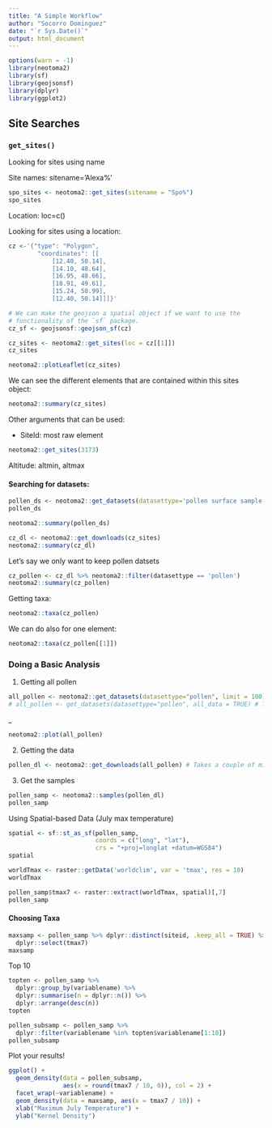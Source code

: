 ```yaml
---
title: "A Simple Workflow"
author: "Socorro Dominguez"
date: "`r Sys.Date()`"
output: html_document
---
```


```r
options(warn = -1)
library(neotoma2)
library(sf)
library(geojsonsf)
library(dplyr)
library(ggplot2)
```

## Site Searches

### `get_sites()`

Looking for sites using name

Site names: sitename=’Alexa%’

```r
spo_sites <- neotoma2::get_sites(sitename = "Spo%")
spo_sites
```
Location: loc=c()

Looking for sites using a location:
```r
cz <-'{"type": "Polygon",
        "coordinates": [[
            [12.40, 50.14],
            [14.10, 48.64],
            [16.95, 48.66],
            [18.91, 49.61],
            [15.24, 50.99],
            [12.40, 50.14]]]}'

# We can make the geojson a spatial object if we want to use the
# functionality of the `sf` package.
cz_sf <- geojsonsf::geojson_sf(cz)

cz_sites <- neotoma2::get_sites(loc = cz[[1]])
cz_sites
```
```r
neotoma2::plotLeaflet(cz_sites)
```
We can see the different elements that are contained within this sites object:

```r
neotoma2::summary(cz_sites)
```

Other arguments that can be used:

- SiteId: most raw element
```r
neotoma2::get_sites(3173)
```

Altitude: altmin, altmax



#### Searching for datasets:

```r
pollen_ds <- neotoma2::get_datasets(datasettype='pollen surface sample', limit=1000)
pollen_ds
```


```r
neotoma2::summary(pollen_ds)
```
```r
cz_dl <- neotoma2::get_downloads(cz_sites)
neotoma2::summary(cz_dl)
```


Let's say we only want to keep pollen datsets
```r
cz_pollen <- cz_dl %>% neotoma2::filter(datasettype == 'pollen')
neotoma2::summary(cz_pollen)
```

Getting taxa:

```r
neotoma2::taxa(cz_pollen)
```

We can do also for one element:
```r
neotoma2::taxa(cz_pollen[[1]])
```

### Doing a Basic Analysis

1. Getting all pollen

```r
all_pollen <- neotoma2::get_datasets(datasettype="pollen", limit = 100)
# all_pollen <- get_datasets(datasettype="pollen", all_data = TRUE) # Takes about 20+ minutes
```
_

```r
neotoma2::plot(all_pollen)
```
2. Getting the data
```r
pollen_dl <- neotoma2::get_downloads(all_pollen) # Takes a couple of minutes 
```

3. Get the samples

```r
pollen_samp <- neotoma2::samples(pollen_dl)
pollen_samp
```

Using Spatial-based Data (July max temperature)

```r
spatial <- sf::st_as_sf(pollen_samp, 
                        coords = c("long", "lat"),
                        crs = "+proj=longlat +datum=WGS84")
spatial
```

```r
worldTmax <- raster::getData('worldclim', var = 'tmax', res = 10)
worldTmax
```

```r
pollen_samp$tmax7 <- raster::extract(worldTmax, spatial)[,7]
pollen_samp
```

#### Choosing Taxa

```r
maxsamp <- pollen_samp %>% dplyr::distinct(siteid, .keep_all = TRUE) %>% 
  dplyr::select(tmax7)
maxsamp
```

Top 10
```r


topten <- pollen_samp %>% 
  dplyr::group_by(variablename) %>% 
  dplyr::summarise(n = dplyr::n()) %>% 
  dplyr::arrange(desc(n))
topten
```

```r
pollen_subsamp <- pollen_samp %>% 
  dplyr::filter(variablename %in% topten$variablename[1:10])
pollen_subsamp
```

Plot your results!

```r
ggplot() +
  geom_density(data = pollen_subsamp,
               aes(x = round(tmax7 / 10, 0)), col = 2) +
  facet_wrap(~variablename) +
  geom_density(data = maxsamp, aes(x = tmax7 / 10)) +
  xlab("Maximum July Temperature") +
  ylab("Kernel Density")
```